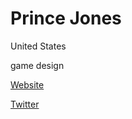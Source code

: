 # Prince Jones

<Location>

United States

</Location>

<Skills>

game design

</Skills>

<Personal>

[Website](http://prince33.tumblr.com/)

[Twitter](https://twitter.com/PrinceJones33)

</Personal>


